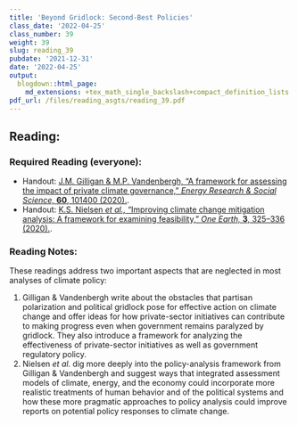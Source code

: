 ```yaml
---
title: 'Beyond Gridlock: Second-Best Policies'
class_date: '2022-04-25'
class_number: 39
weight: 39
slug: reading_39
pubdate: '2021-12-31'
date: '2022-04-25'
output:
  blogdown::html_page:
    md_extensions: +tex_math_single_backslash+compact_definition_lists
pdf_url: /files/reading_asgts/reading_39.pdf
---
```

## Reading:

### Required Reading (everyone):

* Handout: [J.M. Gilligan & M.P. Vandenbergh, "A framework for assessing the impact of private climate governance," _Energy Research & Social Science,_ **60**, 101400 (2020).](/files/reading_handouts/gilligan_2020_framework.pdf){target="_blank"}.
* Handout: [K.S. Nielsen _et al.,_ "Improving climate change mitigation analysis: A framework for examining feasibility," _One Earth,_ **3**, 325--336 (2020).](/files/reading_handouts/nielsen_2020_improving_climate_change.pdf){target="_blank"}.

### Reading Notes:

These readings address two important aspects that are neglected in most analyses of climate policy:

1. Gilligan & Vandenbergh write about the obstacles that partisan polarization and political gridlock pose for 
   effective action on climate change and offer ideas for how private-sector initiatives can contribute to making 
   progress even when government remains paralyzed by gridlock. They also introduce a framework for analyzing 
   the effectiveness of private-sector initiatives as well as government regulatory policy.
2. Nielsen _et al._ dig more deeply into the policy-analysis framework from Gilligan & Vandenbergh and suggest
   ways that integrated assessment models of climate, energy, and the economy could incorporate more realistic
   treatments of human behavior and of the political systems and how these more pragmatic approaches to policy
   analysis could improve reports on potential policy responses to climate change.
